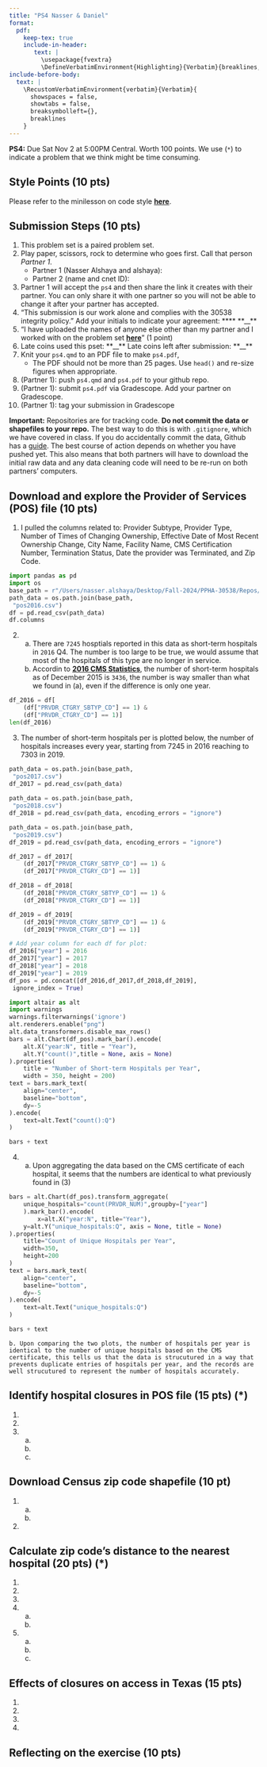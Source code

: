 ```yaml
---
title: "PS4 Nasser & Daniel"
format: 
  pdf:
    keep-tex: true
    include-in-header: 
       text: |
         \usepackage{fvextra}
         \DefineVerbatimEnvironment{Highlighting}{Verbatim}{breaklines,commandchars=\\\{\}}
include-before-body:
  text: |
    \RecustomVerbatimEnvironment{verbatim}{Verbatim}{
      showspaces = false,
      showtabs = false,
      breaksymbolleft={},
      breaklines
    }
---
```


**PS4:** Due Sat Nov 2 at 5:00PM Central. Worth 100 points. 
We use (`*`) to indicate a problem that we think might be time consuming. 
    
## Style Points (10 pts) 
Please refer to the minilesson on code style
**[here](https://uchicago.zoom.us/rec/share/pG_wQ-pHTQrJTmqNn4rcrw5V194M2H2s-2jdy8oVhWHkd_yZt9o162IWurpA-fxU.BIQlSgZLRYctvzp-)**.

## Submission Steps (10 pts)
1. This problem set is a paired problem set.
2. Play paper, scissors, rock to determine who goes first. Call that person *Partner 1*.
    - Partner 1 (Nasser Alshaya and alshaya):
    - Partner 2 (name and cnet ID):
3. Partner 1 will accept the `ps4` and then share the link it creates with their partner. You can only share it with one partner so you will not be able to change it after your partner has accepted. 
4. "This submission is our work alone and complies with the 30538 integrity policy." Add your initials to indicate your agreement: \*\*\NA\*\* \*\*\_\_\*\*
5. "I have uploaded the names of anyone else other than my partner and I worked with on the problem set **[here](https://docs.google.com/forms/d/185usrCREQaUbvAXpWhChkjghdGgmAZXA3lPWpXLLsts/edit)**"  (1 point)
6. Late coins used this pset: \*\*\_\_\*\* Late coins left after submission: \*\*\_\_\*\*
7. Knit your `ps4.qmd` to an PDF file to make `ps4.pdf`, 
    * The PDF should not be more than 25 pages. Use `head()` and re-size figures when appropriate. 
8. (Partner 1): push  `ps4.qmd` and `ps4.pdf` to your github repo.
9. (Partner 1): submit `ps4.pdf` via Gradescope. Add your partner on Gradescope.
10. (Partner 1): tag your submission in Gradescope

**Important:** Repositories are for tracking code. **Do not commit the data or shapefiles to your repo.** The best way to do this is with `.gitignore`, which we have covered in class. If you do accidentally commit the data, Github has a [guide](https://docs.github.com/en/repositories/working-with-files/managing-large-files/about-large-files-on-github#removing-files-from-a-repositorys-history). The best course of action depends on whether you have pushed yet. This also means that both partners will have to download the initial raw data and any data cleaning code will need to be re-run on both partners' computers. 

## Download and explore the Provider of Services (POS) file (10 pts)

1. I pulled the columns related to: Provider Subtype, Provider Type, Number of Times of Changing Ownership, Effective Date of Most Recent Ownership Change, City Name, Facility Name, CMS Certification Number, Termination Status, Date the provider was Terminated, and Zip Code.

```python
import pandas as pd
import os
base_path = r"/Users/nasser.alshaya/Desktop/Fall-2024/PPHA-30538/Repos/problem-set-4-nasser-daniel/POS"
path_data = os.path.join(base_path,
 "pos2016.csv")
df = pd.read_csv(path_data)
df.columns
```

2. 
    a. There are `7245` hosptials reported in this data as short-term hospitals in `2016` Q4. The number is too large to be true, we would assume that most of the hospitals of this type are no longer in service.
    b. Accordin to **[2016 CMS Statistics](https://www.cms.gov/Research-Statistics-Data-and-Systems/Statistics-Trends-and-Reports/CMS-Statistics-Reference-Booklet/Downloads/2016_CMS_Stats.pdf)**, the number of short-term hospitals as of December 2015 is `3436`, the number is way smaller than what we found in (a), even if the difference is only one year. 

```python
df_2016 = df[
    (df["PRVDR_CTGRY_SBTYP_CD"] == 1) & 
    (df["PRVDR_CTGRY_CD"] == 1)]
len(df_2016)
```

3. The number of short-term hospitals per is plotted below, the number of hospitals increases every year, starting from 7245 in 2016 reaching to 7303 in 2019. 
```python
path_data = os.path.join(base_path,
 "pos2017.csv")
df_2017 = pd.read_csv(path_data)
 
path_data = os.path.join(base_path,
 "pos2018.csv")
df_2018 = pd.read_csv(path_data, encoding_errors = "ignore")

path_data = os.path.join(base_path,
 "pos2019.csv")
df_2019 = pd.read_csv(path_data, encoding_errors = "ignore")
```


```python
df_2017 = df_2017[
    (df_2017["PRVDR_CTGRY_SBTYP_CD"] == 1) & 
    (df_2017["PRVDR_CTGRY_CD"] == 1)]

df_2018 = df_2018[
    (df_2018["PRVDR_CTGRY_SBTYP_CD"] == 1) & 
    (df_2018["PRVDR_CTGRY_CD"] == 1)]

df_2019 = df_2019[
    (df_2019["PRVDR_CTGRY_SBTYP_CD"] == 1) & 
    (df_2019["PRVDR_CTGRY_CD"] == 1)]

# Add year column for each df for plot:
df_2016["year"] = 2016
df_2017["year"] = 2017
df_2018["year"] = 2018
df_2019["year"] = 2019
df_pos = pd.concat([df_2016,df_2017,df_2018,df_2019],
 ignore_index = True)
```

```python
import altair as alt
import warnings 
warnings.filterwarnings('ignore')
alt.renderers.enable("png")
alt.data_transformers.disable_max_rows()
bars = alt.Chart(df_pos).mark_bar().encode(
    alt.X("year:N", title = "Year"),
    alt.Y("count()",title = None, axis = None)
).properties(
    title = "Number of Short-term Hospitals per Year",
    width = 350, height = 200)
text = bars.mark_text(
    align="center",
    baseline="bottom",
    dy=-5  
).encode(
    text=alt.Text("count():Q")  
)

bars + text
```

4. 
    a. Upon aggregating the data based on the CMS certificate of each hospital, it seems that the numbers are identical to what previously found in (3)

```python
bars = alt.Chart(df_pos).transform_aggregate(
    unique_hospitals="count(PRVDR_NUM)",groupby=["year"]
    ).mark_bar().encode(
        x=alt.X("year:N", title="Year"),
    y=alt.Y("unique_hospitals:Q", axis = None, title = None)
).properties(
    title="Count of Unique Hospitals per Year",
    width=350,
    height=200
)
text = bars.mark_text(
    align="center",
    baseline="bottom",
    dy=-5  
).encode(
    text=alt.Text("unique_hospitals:Q")  
)

bars + text
```

    b. Upon comparing the two plots, the number of hospitals per year is identical to the number of unique hospitals based on the CMS certificate, this tells us that the data is strucutured in a way that prevents duplicate entries of hospitals per year, and the records are well strucutured to represent the number of hospitals accurately.

  

## Identify hospital closures in POS file (15 pts) (*)

1. 
2. 
3. 
    a.
    b.
    c.

## Download Census zip code shapefile (10 pt) 

1. 
    a.
    b. 
2. 

## Calculate zip code’s distance to the nearest hospital (20 pts) (*)

1. 
2. 
3. 
4. 
    a.
    b.
5. 
    a.
    b.
    c.
    
## Effects of closures on access in Texas (15 pts)

1. 
2. 
3. 
4. 

## Reflecting on the exercise (10 pts) 
